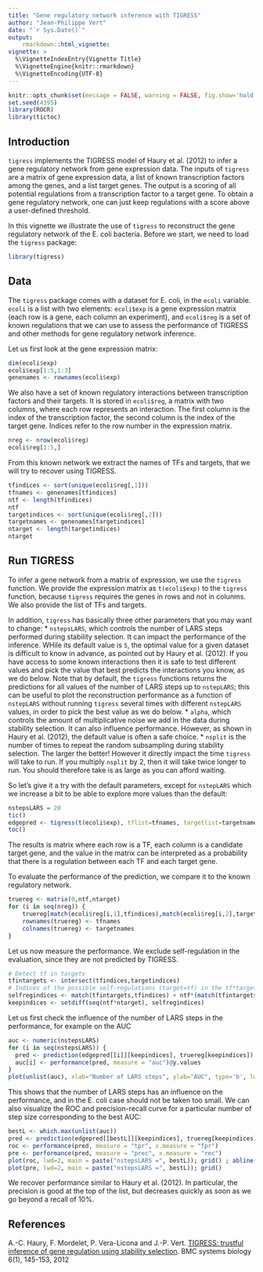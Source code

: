 ---
title: "Gene regulatory network inference with TIGRESS"
author: "Jean-Philippe Vert"
date: "`r Sys.Date()`"
output: 
    rmarkdown::html_vignette:
vignette: >
  %\VignetteIndexEntry{Vignette Title}
  %\VignetteEngine{knitr::rmarkdown}
  %\VignetteEncoding{UTF-8}
---

```{r setup, include=FALSE}
knitr::opts_chunk$set(message = FALSE, warning = FALSE, fig.show='hold', fig.width=3.4, fig.height=3.4)
set.seed(4395)
library(ROCR)
library(tictoc)
```


## Introduction

`tigress` implements the TIGRESS model of Haury et al. (2012) to infer a gene regulatory network from gene expression data. The inputs of `tigress` are a matrix of gene expression data, a list of known transcription factors among the genes, and a list target genes. The output is a scoring of all potential regulations from a transcription factor to a target gene. To obtain a gene regulatory network, one can just keep regulations with a score above a user-defined threshold.

In this vignette we illustrate the use of `tigress` to reconstruct the gene regulatory network of the E. coli bacteria. Before we start, we need to load the `tigress` package:
```{r}
library(tigress)
```

## Data

The `tigress` package comes with a dataset for E. coli, in the `ecoli` variable. `ecoli` is a list with two elements: `ecoli$exp` is a gene expression matrix (each row is a gene, each column an experiment), and `ecoli$reg` is a set of known regulations that we can use to assess the performance of TIGRESS and other methods for gene regulatory network inference.

Let us first look at the gene expression matrix:
```{r}
dim(ecoli$exp)
ecoli$exp[1:5,1:3]
genenames <- rownames(ecoli$exp)
```
We also have a set of known regulatory interactions between transcription factors and their targets. It is stored in `ecoli$reg`, a matrix with two columns, where each row represents an interaction. The first column is the index of the transcription factor, the second column is the index of the target gene. Indices refer to the row number in the expression matrix.
```{r}
nreg <- nrow(ecoli$reg)
ecoli$reg[1:5,]
```
From this known network we extract the names of TFs and targets, that we will try to recover using TIGRESS.
```{r}
tfindices <- sort(unique(ecoli$reg[,1]))
tfnames <- genenames[tfindices]
ntf <- length(tfindices)
ntf
targetindices <- sort(unique(ecoli$reg[,2]))
targetnames <- genenames[targetindices]
ntarget <- length(targetindices)
ntarget
```

## Run TIGRESS
To infer a gene network from a matrix of expression, we use the `tigress` function. We provide the expression matrix as `t(ecoli$exp)` to the `tigress` function, because `tigress` requires the genes in rows and not in colunms. We also provide the list of TFs and targets.

In addition, `tigress` has basically three other parameters that you may want to change:
* `nstepsLARS`, which controls the number of LARS steps performed during stability selection. It can impact the performance of the inference. WHile its default value is `5`, the optimal value for a given dataset is difficult to know in advance, as pointed out by Haury et al. (2012). If you have access to some known interactions then it is safe to test different values and pick the value that best predicts the interactions you know, as we do below. Note that by default, the `tigress` functions returns the predictions for all values of the number of LARS steps up to `nstepLARS`; this can be useful to plot the reconstruction performance as a function of `nstepLARS` without running `tigress` several times with different `nstepLARS` values, in order to pick the best value as we do below.
* `alpha`, which controls the amount of multiplicative noise we add in the data during stability selection. It can also influence performance. However, as shown in Haury et al. (2012), the default value is often a safe choice.
* `nsplit` is the number of times to repeat the random subsampling during stability selection. The larger the better! However it directly impact the time `tigress` will take to run. If you multiply `nsplit` by 2, then it will take twice longer to run. You should therefore take is as large as you can afford waiting.

So let's give it a try with the default parameters, except for `nstepLARS` which we increase a bit to be able to explore more values than the default:
```{r}
nstepsLARS = 20
tic()
edgepred <- tigress(t(ecoli$exp), tflist=tfnames, targetlist=targetnames, nstepsLARS = nstepsLARS, usemulticore = FALSE)
toc()
```
The results is matrix where each row is a TF, each column is a candidate target gene, and the value in the matrix can be interpreted as a probability that there is a regulation between each TF and each target gene.

To evaluate the performance of the prediction, we compare it to the known regulatory network.
```{r}
truereg <- matrix(0,ntf,ntarget)
for (i in seq(nreg)) {
	truereg[match(ecoli$reg[i,1],tfindices),match(ecoli$reg[i,2],targetindices)]=1
	rownames(truereg) <- tfnames
	colnames(truereg) <- targetnames
}
```
Let us now measure the performance. We exclude self-regulation in the evaluation, since they are not predicted by TIGRESS.
```{r}
# Detect tf in targets
tfintargets <- intersect(tfindices,targetindices)
# Indices of the possible self-regulations (target=tf) in the tf*targets matrix
selfregindices <- match(tfintargets,tfindices) + ntf*(match(tfintargets,targetindices)-1)
keepindices <- setdiff(seq(ntf*ntarget), selfregindices)
```
Let us first check the influence of the number of LARS steps in the performance, for example on the AUC
```{r}
auc <- numeric(nstepsLARS)
for (i in seq(nstepsLARS)) {
  pred <- prediction(edgepred[[i]][keepindices], truereg[keepindices])
  auc[i] <- performance(pred, measure = "auc")@y.values
}
plot(unlist(auc), xlab="Number of LARS steps", ylab="AUC", type='b', lwd=2, main="TIGRESS performance") ; grid()
```

This shows that the number of LARS steps has an influence on the performance, and in the E. coli case should not be taken too small. We can also visualize the ROC and precision-recall curve for a particular number of step size corresponding to the best AUC:
```{r}
bestL <- which.max(unlist(auc))
pred <- prediction(edgepred[[bestL]][keepindices], truereg[keepindices])
roc <- performance(pred, measure = "tpr", x.measure = "fpr")
pre <- performance(pred, measure = "prec", x.measure = "rec") 
plot(roc, lwd=2, main = paste("nstepsLARS =", bestL)); grid() ; abline(0,1)
plot(pre, lwd=2, main = paste("nstepsLARS =", bestL)); grid()
```

We recover performance similar to Haury et al. (2012). In particular, the precision is good at the top of the list, but decreases quickly as soon as we go beyond a recall of 10%.

## References
A.-C. Haury, F. Mordelet, P. Vera-Licona and J.-P. Vert. [TIGRESS: trustful inference of gene regulation using stability selection](https://doi.org/10.1186/1752-0509-6-145). BMC systems biology 6(1), 145-153, 2012
